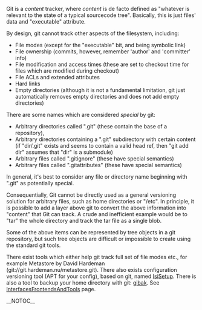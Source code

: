 Git is a <i>content</i> tracker, where <i>content</i> is de facto defined as "whatever is relevant to the state of a typical sourcecode tree". Basically, this is just files' data and "executable" attribute.

By design, git cannot track other aspects of the filesystem, including:

* File modes (except for the "executable" bit, and being symbolic link)
* File ownership (commits, however, remember 'author' and 'committer' info)
* File modification and access times (these are set to checkout time for files which are modified during checkout)
* File ACLs and extended attributes
* Hard links
* Empty directories (although it is not a fundamental limitation, git just automatically removes empty directories and does not add empty directories)

There are some names which are considered <i>special</i> by git:
* Arbitrary directories called ".git" (these contain the base of a repository),
* Arbitrary directories containing a ".git" subdirectory with certain content (if "dir/.git" exists and seems to contain a valid head ref, then "git add dir" assumes that "dir" is a submodule)
* Arbitrary files called ".gitignore" (these have special semantics)
* Arbitrary files called ".gitattributes" (these have special semantics)

In general, it's best to consider any file or directory name beginning with ".git" as potentially special.

Consequentially, Git cannot be directly used as a general versioning solution for arbitrary files, such as home directories or "/etc". In principle, it is possible to add a layer above git to convert the above information into "content" that Git can track. A crude and inefficient example would be to "tar" the whole directory and track the tar file as a single blob.

Some of the above items can be represented by tree objects in a git repository, but such tree objects are difficult or impossible to create using the standard git tools.

There exist tools which either help git track full set of file modes etc., for example Metastore by David Hardeman (git://git.hardeman.nu/metastore.git). There also exists configuration versioning tool (APT for your config), based on git, named [http://www.isisetup.ch/ IsiSetup]. There is also a tool to backup your home directory with git: [http://eigenclass.org/hiki/gibak-backup-system-introduction gibak]. See [[InterfacesFrontendsAndTools]] page.

__NOTOC__